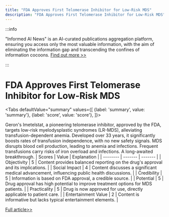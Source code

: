 ```yaml
---
title: "FDA Approves First Telomerase Inhibitor for Low-Risk MDS"
description: "FDA Approves First Telomerase Inhibitor for Low-Risk MDS"
---
```



:::info

"Informed AI News" is an AI-curated publications aggregation platform, ensuring you access only the most valuable information, with the aim of eliminating the information gap and transcending the confines of information cocoons.  [Find out more >>](/docs/guides)

:::

# FDA Approves First Telomerase Inhibitor for Low-Risk MDS


<Tabs
	defaultValue="summary"
	values={[
	{label: 'summary', value: 'summary'},
	{label: 'score', value: 'score'},
]}>
<TabItem value="summary">


Geron's Imetelstat, a pioneering telomerase inhibitor, approved by the FDA, targets low-risk myelodysplastic syndromes (LR-MDS), alleviating transfusion-dependent anemia. Developed over 33 years, it significantly boosts rates of transfusion independence, with no new safety signals. MDS disrupts blood cell production, leading to anemia and infections. Frequent transfusions carry risks of iron overload and infections. A long-awaited breakthrough.
</TabItem>
<TabItem value="score">
	| Scores     | Value   | Explanation |
	| -------- | ------- | ------- |
	| Objectivity  | 5    | Content provides balanced reporting on the drug's approval and its implications.    |
	| Social Impact | 4     | Content discusses a significant medical advancement, influencing public health discussions.    |
	| Credibility    | 5    | Information is based on FDA approval, a credible source.    |
	| Potential    | 5    | Drug approval has high potential to improve treatment options for MDS patients.    |
	| Practicality    | 5    | Drug is now approved for use, directly applicable to patient care.    |
	| Entertainment Value    | 2    | Content is informative but lacks typical entertainment elements.    |
</TabItem>
</Tabs>

[Full article>>](https://readhub.cn/topic/8aDsHnpipjR)
